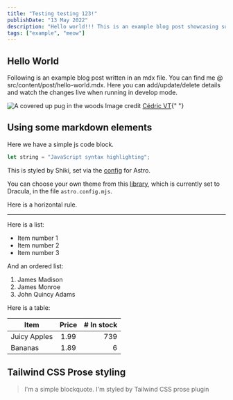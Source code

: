 ```yaml
---
title: "Testing testing 123!"
publishDate: "13 May 2022"
description: "Hello world!!! This is an example blog post showcasing some of the cool stuff!"
tags: ["example", "meow"]
---
```



## Hello World

Following is an example blog post written in an mdx file. You can find me @ src/content/post/hello-world.mdx. Here you can add/update/delete details and watch the changes live when running in develop mode.

<Image
	src="/cat.webp"
	alt="A covered up pug in the woods"
	width={550}
	height={460}
	style="border-radius:10%"
/>
Image credit [Cédric VT](https://unsplash.com/photos/IuJc2qh2TcA){" "}

## Using some markdown elements

Here we have a simple js code block.

```js
let string = "JavaScript syntax highlighting";
```

This is styled by Shiki, set via the [config](https://docs.astro.build/en/guides/markdown-content/#syntax-highlighting) for Astro.

You can choose your own theme from this [library](https://github.com/shikijs/shiki/blob/main/docs/themes.md#all-themes), which is currently set to Dracula, in the file `astro.config.mjs`.

Here is a horizontal rule.

---

Here is a list:

- Item number 1
- Item number 2
- Item number 3

And an ordered list:

1. James Madison
2. James Monroe
3. John Quincy Adams

Here is a table:

| Item         | Price | # In stock |
| ------------ | :---: | ---------: |
| Juicy Apples | 1.99  |        739 |
| Bananas      | 1.89  |          6 |

## Tailwind CSS Prose styling

> I'm a simple blockquote.
> I'm styled by Tailwind CSS prose plugin
